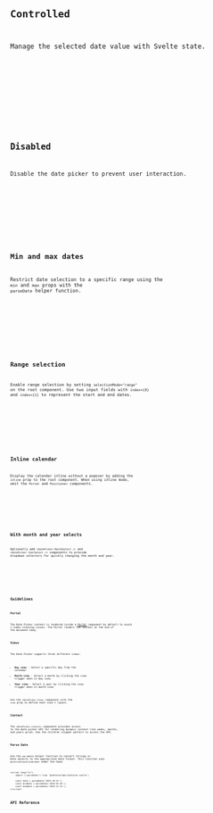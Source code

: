 






<Preview client:load>
	<Fragment slot="preview">
		<Default client:visible />
	</Fragment>
	<Fragment slot="code">
		<Code code={DefaultRaw} lang="svelte" />
	</Fragment>
</Preview>

## Controlled

Manage the selected date value with Svelte state.

<Preview client:load>
	<Fragment slot="preview">
		<Controlled client:visible />
	</Fragment>
	<Fragment slot="code">
		<Code code={ControlledRaw} lang="svelte" />
	</Fragment>
</Preview>

## Disabled

Disable the date picker to prevent user interaction.

<Preview client:load>
	<Fragment slot="preview">
		<Disabled client:visible />
	</Fragment>
	<Fragment slot="code">
		<Code code={DisabledRaw} lang="svelte" />
	</Fragment>
</Preview>

## Min and max dates

Restrict date selection to a specific range using the `min` and `max` props with the `parseDate` helper function.

<Preview client:load>
	<Fragment slot="preview">
		<MinMax client:visible />
	</Fragment>
	<Fragment slot="code">
		<Code code={MinMaxRaw} lang="svelte" />
	</Fragment>
</Preview>

## Range selection

Enable range selection by setting `selectionMode="range"` on the root component. Use two input fields with `index={0}` and `index={1}` to represent the start and end dates.

<Preview client:load>
	<Fragment slot="preview">
		<Range client:visible />
	</Fragment>
	<Fragment slot="code">
		<Code code={RangeRaw} lang="svelte" />
	</Fragment>
</Preview>

## Inline calendar

Display the calendar inline without a popover by adding the `inline` prop to the root component. When using inline mode, omit the `Portal` and `Positioner` components.

<Preview client:load>
	<Fragment slot="preview">
		<Inline client:visible />
	</Fragment>
	<Fragment slot="code">
		<Code code={InlineRaw} lang="svelte" />
	</Fragment>
</Preview>

## With month and year selects

Optionally add `<DatePicker.MonthSelect />` and `<DatePicker.YearSelect />` components to provide dropdown selectors for quickly changing the month and year.

<Preview client:load>
	<Fragment slot="preview">
		<WithSelects client:visible />
	</Fragment>
	<Fragment slot="code">
		<Code code={WithSelectsRaw} lang="svelte" />
	</Fragment>
</Preview>

## Guidelines

### Portal

The Date Picker content is rendered inside a [Portal](/docs/components/portal) component by default to avoid z-index stacking issues. The Portal renders the content at the end of the document body.

### Views

The Date Picker supports three different views:

- **Day view** - Select a specific day from the calendar
- **Month view** - Select a month by clicking the view trigger when in day view
- **Year view** - Select a year by clicking the view trigger when in month view

Use the `<DatePicker.View>` component with the `view` prop to define each view's layout.

### Context

The `<DatePicker.Context>` component provides access to the date picker API for rendering dynamic content like weeks, months, and years grids. Use the children snippet pattern to access the API.

### Parse Date

Use the `parseDate` helper function to convert strings or Date objects to the appropriate date format. This function uses `@internationalized/date` under the hood.

```svelte
<script lang="ts">
	import { parseDate } from '@skeletonlabs/skeleton-svelte';

	const date = parseDate('2025-10-15');
	const minDate = parseDate('2024-01-01');
	const maxDate = parseDate('2024-12-31');
</script>
```

## API Reference

<ApiTable />
